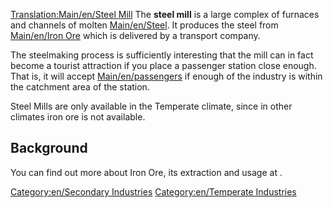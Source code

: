 [[Translation:Main/en/Steel Mill]]{{en/-}}
{{en/Industries|image=Steelmill.png
|name=Steel Mill
|climates=[[Main/en/Climates#Temperate]]
|accepts=[[Main/en/Iron Ore]]
|produces=[[Main/en/Steel]]
}}
The '''steel mill''' is a large complex of furnaces and channels of molten [[Main/en/Steel]]. It produces the steel from [[Main/en/Iron Ore]] which is delivered by a transport company.

The steelmaking process is sufficiently interesting that the mill can in fact become a tourist attraction if you place a passenger station close enough.  That is, it will accept [[Main/en/passengers]] if enough of the industry is within the catchment area of the station.

Steel Mills are only available in the Temperate climate, since in other climates iron ore is not available.

==Background==
You can find out more about Iron Ore, its extraction and usage at [http://www.wikipedia.org/wiki/Ironworks ].

{{en/Navbox Industries}}

[[Category:en/Secondary Industries]]
[[Category:en/Temperate Industries]]